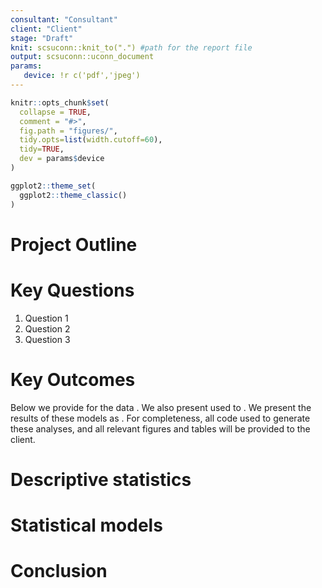 ```yaml
---
consultant: "Consultant"
client: "Client"
stage: "Draft"
knit: scsuconn::knit_to(".") #path for the report file
output: scsuconn::uconn_document
params:
   device: !r c('pdf','jpeg')
---
```


```r
knitr::opts_chunk$set(
  collapse = TRUE,
  comment = "#>",
  fig.path = "figures/",
  tidy.opts=list(width.cutoff=60),
  tidy=TRUE,
  dev = params$device
)

ggplot2::theme_set(
  ggplot2::theme_classic()
)

```


<!----------------------------------------------------------------->
# Project Outline
<!-- Brief description of the project, data collected, and goals -->

<!----------------------------------------------------------------->
# Key Questions

  1. Question 1
  1. Question 2
  1. Question 3

<!----------------------------------------------------------------->
# Key Outcomes

Below we provide \textbf{descriptive statistics} for the data <!-- add description-->. We also present \textbf{statistical models} used to <!-- add description-->. We present the results of these models as <!-- add description (for example: estimated margnial means, i.e., means ajusted for other variables in
the models)-->. For completeness, all code used to generate these analyses, and all relevant figures and tables will be provided to the client.

<!----------------------------------------------------------------->
# Descriptive statistics

<!----------------------------------------------------------------->
# Statistical models

<!----------------------------------------------------------------->
# Conclusion


  